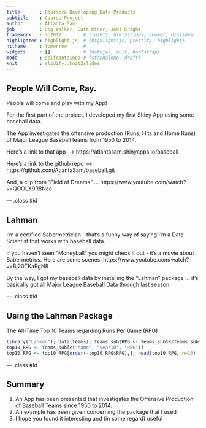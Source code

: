```yaml
---
title       : Coursera Developing Data Products
subtitle    : Course Project
author      : Atlanta Sam
job         : Dog Walker, Data Miner, Jedi Knight
framework   : io2012        # {io2012, html5slides, shower, dzslides, ...}
highlighter : highlight.js  # {highlight.js, prettify, highlight}
hitheme     : tomorrow      # 
widgets     : []            # {mathjax, quiz, bootstrap}
mode        : selfcontained # {standalone, draft}
knit        : slidify::knit2slides
---
```


## People Will Come, Ray.

People will come and play with my App!


For the first part of the project, I developed my first Shiny App using some baseball data.

The App investigates the offensive production (Runs, Hits and Home Runs) of Major League Baseball teams from 1950 to 2014.

Here's a link to that app ---> https://atlantasam.shinyapps.io/baseball

Here's a link to the github repo ---> https://github.com/AtlantaSam/baseball.git 

And, a clip from "Field of Dreams" ... 
https://www.youtube.com/watch?v=QOOLX9R8Ncc


--- .class #id 


## Lahman

I'm a certified Sabermetrician - that's a funny way of saying I'm a Data Scientist that works with baseball data.

If you haven't seen "Moneyball" you might check it out - it's a movie about Sabermetrics.
Here are some scenes: https://www.youtube.com/watch?v=Bj20TKaRgN8

By the way, I got my baseball data by installing the "Lahman" package ... it's basically got all Major League Baseball Data through last season.

--- .class #id 

## Using the Lahman Package

The All-Time Top 10 Teams regarding Runs Per Game (RPG)
```r
library("Lahman"); data(Teams); Teams_sub$RPG <- Teams_sub$R/Teams_sub$G
top10_RPG <- Teams_sub[c("name", "yearID", "RPG")]
top10_RPG <- top10_RPG[order(-top10_RPG$RPG),]; head(top10_RPG, n=10)
```

--- .class #id 

## Summary

1. An App has been presented that investigates the Offensive Production of Baseball Teams since 1950 to 2014.
2. An example has been given concerning the package that I used
3. I hope you found it interesting and (in some regard) useful